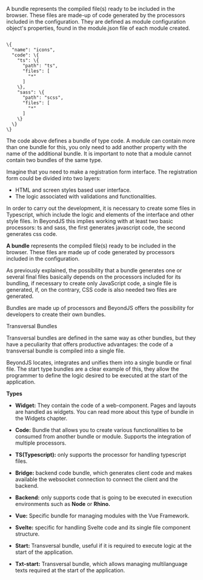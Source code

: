 
<Title>Bundles</Title>

A bundle represents the compiled file(s) ready to be included in the browser. These files are made-up of code generated by the processors included in the configuration. They are defined as module configuration object's properties, found in the module.json file of each module created.

<Code>
\{
  "name": "icons",
  "code": \{
    "ts": \{
      "path": "ts",
      "files": [
        "*"
      ]
    \},
    "sass": \{
      "path": "scss",
      "files": [
        "*"
      ]
    \}
  \}
\}
</Code>

The code above defines a bundle of type code. A module can contain more than one bundle for this, you only need to add another property with the name of the additional bundle. It is important to note that a module cannot contain two bundles of the same type.

Imagine that you need to make a registration form interface. The registration form could be divided into two layers:

-   HTML and screen styles based user interface.
-   The logic associated with validations and functionalities.

In order to carry out the development, it is necessary to create some files in Typescript, which include the logic and elements of the interface and other style files. In BeyondJS this implies working with at least two basic processors: ts and sass, the first generates javascript code, the second generates css code.

**A bundle** represents the compiled file(s) ready to be included in the browser. These files are made up of code generated by processors included in the configuration.

As previously explained, the possibility that a bundle generates one or several final files basically depends on the processors included for its bundling, if necessary to create only JavaScript code, a single file is generated, if, on the contrary, CSS code is also needed two files are generated.

Bundles are made up of processors and BeyondJS offers the possibility for developers to create their own bundles.

<SubTitle>Transversal Bundles</SubTitle>

Transversal bundles are defined in the same way as other bundles, but they have a peculiarity that offers productive advantages: the code of a transversal bundle is compiled into a single file.

BeyondJS locates, integrates and unifies them into a single bundle or final file. The start type bundles are a clear example of this, they allow the programmer to define the logic desired to be executed at the start of the application.

**Types**

-   **Widget:** They contain the code of a web-component. Pages and layouts are handled as widgets. You can read more about this type of bundle in the <Link to="/widgets">Widgets chapter.</Link>
-   **Code:** Bundle that allows you to create various functionalities to be consumed from another bundle or module. Supports the integration of multiple processors.
-   **TS(Typescript):** only supports the processor for handling typescript files.

-   **Bridge:** backend code bundle, which generates client code and makes available the websocket connection to connect the client and the backend.

-   **Backend:** only supports code that is going to be executed in execution environments such as **Node** or **Rhino.**
-   **Vue:** Specific bundle for managing modules with the Vue Framework.
-   **Svelte:** specific for handling Svelte code and its single file component structure.

-   **Start:** Transversal bundle, useful if it is required to execute logic at the start of the application.
-   **Txt-start:** Transversal bundle, which allows managing multilanguage texts required at the start of the application.
